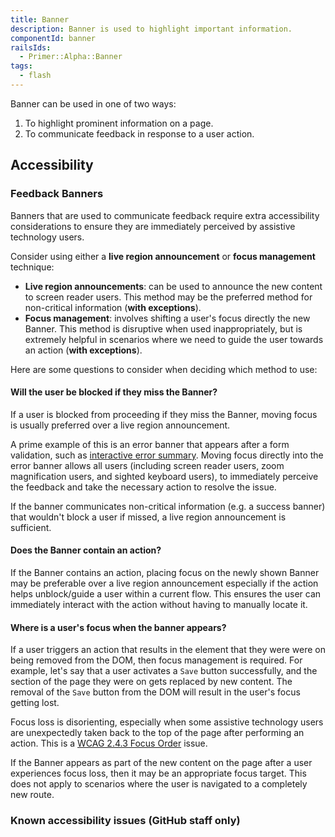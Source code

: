 ```yaml
---
title: Banner
description: Banner is used to highlight important information.
componentId: banner
railsIds: 
  - Primer::Alpha::Banner
tags:
  - flash
---
```



Banner can be used in one of two ways:

1. To highlight prominent information on a page.
2. To communicate feedback in response to a user action.

## Accessibility

### Feedback Banners

Banners that are used to communicate feedback require extra accessibility considerations to ensure they are immediately perceived by assistive technology users.

Consider using either a **live region announcement** or **focus management** technique:

* **Live region announcements**: can be used to announce the new content to screen reader users. This method may be the preferred method for non-critical information (**with exceptions**).
* **Focus management**: involves shifting a user's focus directly the new Banner. This method is disruptive when used inappropriately, but is extremely helpful in scenarios where we need to guide the user towards an action (**with exceptions**).

Here are some questions to consider when deciding which method to use:

#### Will the user be blocked if they miss the Banner?

If a user is blocked from proceeding if they miss the Banner, moving focus is usually preferred over a live region announcement.

A prime example of this is an error banner that appears after a form validation, such as [interactive error summary](https://primer.style/ui-patterns/forms/overview#interactive-summary-of-errors). Moving focus directly into the error banner allows all users (including screen reader users, zoom magnification users, and sighted keyboard users), to immediately perceive the feedback and take the necessary action to resolve the issue.

If the banner communicates non-critical information (e.g. a success banner) that wouldn't block a user if missed, a live region announcement is sufficient.

#### Does the Banner contain an action?

If the Banner contains an action, placing focus on the newly shown Banner may be preferable over a live region announcement especially if the action helps unblock/guide a user within a current flow. This ensures the user can immediately interact with the action without having to manually locate it.

#### Where is a user's focus when the banner appears?

If a user triggers an action that results in the element that they were were on being removed from the DOM, then focus management is required. For example, let's say that a user activates a `Save` button successfully, and the section of the page they were on gets replaced by new content. The removal of the `Save` button from the DOM will result in the user's focus getting lost.

Focus loss is disorienting, especially when some assistive technology users are unexpectedly taken back to the top of the page after performing an action. This is a [WCAG 2.4.3 Focus Order](https://www.w3.org/WAI/WCAG21/Understanding/focus-order.html) issue.

If the Banner appears as part of the new content on the page after a user experiences focus loss, then it may be an appropriate focus target. This does not apply to scenarios where the user is navigated to a completely new route.

### Known accessibility issues (GitHub staff only)

 <AccessibilityLink label="Banner"/>

